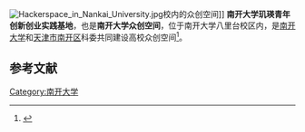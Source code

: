 [[File:Hackerspace_in_Nankai_University.jpg|thumb]]校内的众创空间]]
'''南开大学玑瑛青年创新创业实践基地'''，也是'''南开大学众创空间'''，位于南开大学八里台校区内，是[[南开大学|南开大学]]和[[天津市|天津市]][[南开区|南开区]]科委共同建设高校众创空间<ref>{{cite news|author=赵濛|title=渤海早报：玑瑛青年创新创业实践基地成高校众创空间“标杆”|agency=渤海早报|date=2015-11-11}}</ref>。

==参考文献==
{{reflist}}

{{南开大学}}
[[Category:南开大学|Category:南开大学]]